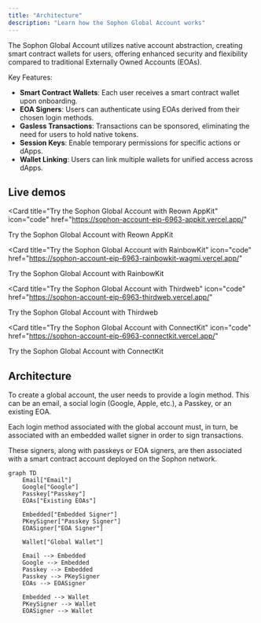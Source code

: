 ```yaml
---
title: "Architecture"
description: "Learn how the Sophon Global Account works"
---
```


The Sophon Global Account utilizes native account abstraction, creating smart contract wallets for users, offering enhanced security and flexibility compared to traditional Externally Owned Accounts (EOAs).

Key Features:

- **Smart Contract Wallets**: Each user receives a smart contract wallet upon onboarding.
- **EOA Signers**: Users can authenticate using EOAs derived from their chosen login methods.
- **Gasless Transactions**: Transactions can be sponsored, eliminating the need for users to hold native tokens.
- **Session Keys**: Enable temporary permissions for specific actions or dApps.
- **Wallet Linking**: Users can link multiple wallets for unified access across dApps.

## Live demos

<CardGroup cols={2}>

<Card
  title="Try the Sophon Global Account with Reown AppKit"
  icon="code"
  href="https://sophon-account-eip-6963-appkit.vercel.app/"
>
  Try the Sophon Global Account with Reown AppKit
</Card>

<Card
  title="Try the Sophon Global Account with RainbowKit"
  icon="code"
  href="https://sophon-account-eip-6963-rainbowkit-wagmi.vercel.app/"
>
  Try the Sophon Global Account with RainbowKit
</Card>

<Card
  title="Try the Sophon Global Account with Thirdweb"
  icon="code"
  href="https://sophon-account-eip-6963-thirdweb.vercel.app/"
>
  Try the Sophon Global Account with Thirdweb
</Card>

<Card
  title="Try the Sophon Global Account with ConnectKit"
  icon="code"
  href="https://sophon-account-eip-6963-connectkit.vercel.app/"
>
  Try the Sophon Global Account with ConnectKit
</Card>

</CardGroup>

## Architecture

To create a global account, the user needs to provide a login method. This can be an email, a social login (Google, Apple, etc.), a Passkey, or an existing EOA.

Each login method associated with the global account must, in turn, be associated with an embedded wallet signer in order to sign transactions.

These signers, along with passkeys or EOA signers, are then associated with a smart contract account deployed on the Sophon network.

```mermaid
graph TD
    Email["Email"]
    Google["Google"]
    Passkey["Passkey"]
    EOAs["Existing EOAs"]

    Embedded["Embedded Signer"]
    PKeySigner["Passkey Signer"]
    EOASigner["EOA Signer"]

    Wallet["Global Wallet"]

    Email --> Embedded
    Google --> Embedded
    Passkey --> Embedded
    Passkey --> PKeySigner
    EOAs --> EOASigner

    Embedded --> Wallet
    PKeySigner --> Wallet
    EOASigner --> Wallet
```
